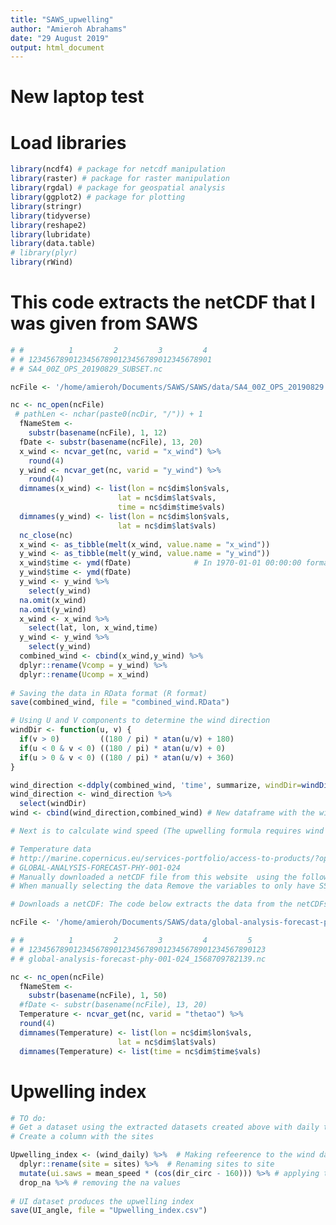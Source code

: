 ```yaml
---
title: "SAWS_upwelling"
author: "Amieroh Abrahams"
date: "29 August 2019"
output: html_document
---
```

# New laptop test
# Load libraries

```r
library(ncdf4) # package for netcdf manipulation
library(raster) # package for raster manipulation
library(rgdal) # package for geospatial analysis
library(ggplot2) # package for plotting
library(stringr)
library(tidyverse)
library(reshape2)
library(lubridate)
library(data.table)
# library(plyr)
library(rWind)  
```

# This code extracts the netCDF that I was given from SAWS

```r

# #          1         2         3         4
# # 12345678901234567890123456789012345678901
# # SA4_00Z_OPS_20190829_SUBSET.nc

ncFile <- '/home/amieroh/Documents/SAWS/SAWS/data/SA4_00Z_OPS_20190829.nc'  # This is just the path where the netCDF file lives. This will have to be changed accordingly

nc <- nc_open(ncFile)
 # pathLen <- nchar(paste0(ncDir, "/")) + 1
  fNameStem <-
    substr(basename(ncFile), 1, 12)
  fDate <- substr(basename(ncFile), 13, 20)
  x_wind <- ncvar_get(nc, varid = "x_wind") %>%
    round(4)
  y_wind <- ncvar_get(nc, varid = "y_wind") %>% 
    round(4)
  dimnames(x_wind) <- list(lon = nc$dim$lon$vals,
                        lat = nc$dim$lat$vals,
                        time = nc$dim$time$vals)
  dimnames(y_wind) <- list(lon = nc$dim$lon$vals,
                        lat = nc$dim$lat$vals)
  nc_close(nc)
  x_wind <- as_tibble(melt(x_wind, value.name = "x_wind"))
  y_wind <- as_tibble(melt(y_wind, value.name = "y_wind"))
  x_wind$time <- ymd(fDate)              # In 1970-01-01 00:00:00 format mutate(date = as.POSIXct(as.character(date), "%Y%m%d%H%M", tz = "Africa/Johannesburg")) 
  y_wind$time <- ymd(fDate)
  y_wind <- y_wind %>% 
    select(y_wind)
  na.omit(x_wind)
  na.omit(y_wind)
  x_wind <- x_wind %>% 
    select(lat, lon, x_wind,time)
  y_wind <- y_wind %>% 
    select(y_wind)
  combined_wind <- cbind(x_wind,y_wind) %>% 
  dplyr::rename(Vcomp = y_wind) %>% 
  dplyr::rename(Ucomp = x_wind)
  
# Saving the data in RData format (R format)
save(combined_wind, file = "combined_wind.RData")

# Using U and V components to determine the wind direction
windDir <- function(u, v) {
  if(v > 0)         ((180 / pi) * atan(u/v) + 180)
  if(u < 0 & v < 0) ((180 / pi) * atan(u/v) + 0)
  if(u > 0 & v < 0) ((180 / pi) * atan(u/v) + 360)
}

wind_direction <-ddply(combined_wind, 'time', summarize, windDir=windDir(Ucomp, Vcomp))
wind_direction <- wind_direction %>% 
  select(windDir)
wind <- cbind(wind_direction,combined_wind) # New dataframe with the wind directions addded

# Next is to calculate wind speed (The upwelling formula requires wind speed)
```

```r
# Temperature data
# http://marine.copernicus.eu/services-portfolio/access-to-products/?option=com_csw&view=details&product_id=GLOBAL_ANALYSIS_FORECAST_PHY_001_024
# GLOBAL-ANALYSIS-FORECAST-PHY-001-024
# Manually downloaded a netCDF file from this website  using the following coordinates y: -25 and 25 ; x: -35 and 20 - This selects the Benguela region only
# When manually selecting the data Remove the variables to only have SST variables and then set the dates accordingly

# Downloads a netCDF: The code below extracts the data from the netCDFs

ncFile <- '/home/amieroh/Documents/SAWS/data/global-analysis-forecast-phy-001-024_1568709782139.nc'  # This makes reference to my directory. You will have to change this on your system

# #          1         2         3         4         5
# # 12345678901234567890123456789012345678901234567890123
# # global-analysis-forecast-phy-001-024_1568709782139.nc

nc <- nc_open(ncFile)
  fNameStem <-
    substr(basename(ncFile), 1, 50)
  #fDate <- substr(basename(ncFile), 13, 20)
  Temperature <- ncvar_get(nc, varid = "thetao") %>%
  round(4)
  dimnames(Temperature) <- list(lon = nc$dim$lon$vals,
                        lat = nc$dim$lat$vals)
  dimnames(Temperature) <- list(time = nc$dim$time$vals)
```


# Upwelling index

```r

# TO do:
# Get a dataset using the extracted datasets created above with daily temp and wind speed and direction in one column
# Create a column with the sites

Upwelling_index <- (wind_daily) %>%  # Making refeerence to the wind daily datta created above
  dplyr::rename(site = sites) %>%  # Renaming sites to site
  mutate(ui.saws = mean_speed * (cos(dir_circ - 160))) %>% # applying the ui formula
  drop_na %>% # removing the na values
  
# UI dataset produces the upwelling index
save(UI_angle, file = "Upwelling_index.csv")
```















